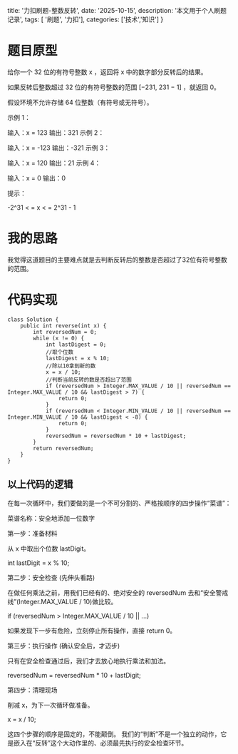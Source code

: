   title: '力扣刷题-整数反转',
  date: '2025-10-15',
  description: '本文用于个人刷题记录',
  tags: [ '刷题', '力扣'],
  categories: ['技术','知识']
}

# 题目原型
给你一个 32 位的有符号整数 x ，返回将 x 中的数字部分反转后的结果。

如果反转后整数超过 32 位的有符号整数的范围 [−231,  231 − 1] ，就返回 0。

假设环境不允许存储 64 位整数（有符号或无符号）。
 

示例 1：

输入：x = 123
输出：321
示例 2：

输入：x = -123
输出：-321
示例 3：

输入：x = 120
输出：21
示例 4：

输入：x = 0
输出：0
 

提示：

-2^31 < = x < = 2^31 - 1

# 我的思路
我觉得这道题目的主要难点就是去判断反转后的整数是否超过了32位有符号整数的范围。

# 代码实现
```
class Solution {
    public int reverse(int x) {
        int reversedNum = 0;
        while (x != 0) {
            int lastDigest = 0;
            //取个位数
            lastDigest = x % 10;
            //除以10拿到新的数
            x = x / 10;
            //判断当前反转的数是否超出了范围
            if (reversedNum > Integer.MAX_VALUE / 10 || reversedNum == Integer.MAX_VALUE / 10 && lastDigest > 7) {
                return 0;
            }
            if (reversedNum < Integer.MIN_VALUE / 10 || reversedNum == Integer.MIN_VALUE / 10 && lastDigest < -8) {
                return 0;
            }
            reversedNum = reversedNum * 10 + lastDigest;
        }
        return reversedNum;
    }
}
```
## 以上代码的逻辑
在每一次循环中，我们要做的是一个不可分割的、严格按顺序的四步操作“菜谱”：

菜谱名称：安全地添加一位数字

第一步：准备材料

从 x 中取出个位数 lastDigit。

int lastDigit = x % 10;

第二步：安全检查 (先伸头看路)

在做任何乘法之前，用我们已经有的、绝对安全的 reversedNum 去和“安全警戒线”(Integer.MAX_VALUE / 10)做比较。

if (reversedNum > Integer.MAX_VALUE / 10 || ...)

如果发现下一步有危险，立刻停止所有操作，直接 return 0。

第三步：执行操作 (确认安全后，才迈步)

只有在安全检查通过后，我们才去放心地执行乘法和加法。

reversedNum = reversedNum * 10 + lastDigit;

第四步：清理现场

削减 x，为下一次循环做准备。

x = x / 10;

这四个步骤的顺序是固定的，不能颠倒。 我们的“判断”不是一个独立的动作，它是嵌入在“反转”这个大动作里的、必须最先执行的安全检查环节。